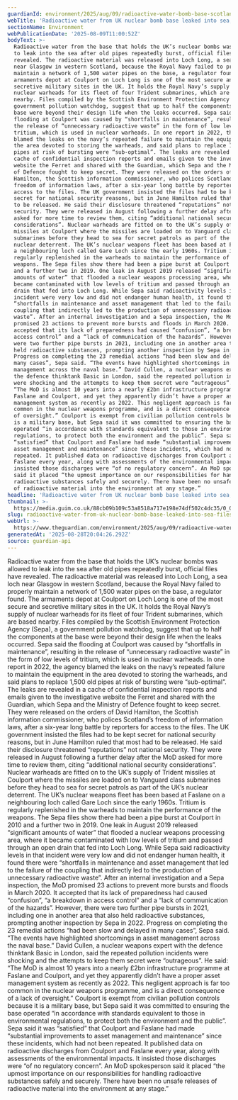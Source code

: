 ```yaml
---
guardianId: environment/2025/aug/09/radioactive-water-bomb-base-scotland-leak-sea-files
webTitle: 'Radioactive water from UK nuclear bomb base leaked into sea, files show'
sectionName: Environment
webPublicationDate: '2025-08-09T11:00:52Z'
bodyText: >-
  Radioactive water from the base that holds the UK’s nuclear bombs was allowed
  to leak into the sea after old pipes repeatedly burst, official files have
  revealed. The radioactive material was released into Loch Long, a sea loch
  near Glasgow in western Scotland, because the Royal Navy failed to properly
  maintain a network of 1,500 water pipes on the base, a regulator found. The
  armaments depot at Coulport on Loch Long is one of the most secure and
  secretive military sites in the UK. It holds the Royal Navy’s supply of
  nuclear warheads for its fleet of four Trident submarines, which are based
  nearby. Files compiled by the Scottish Environment Protection Agency (Sepa), a
  government pollution watchdog, suggest that up to half the components at the
  base were beyond their design life when the leaks occurred. Sepa said the
  flooding at Coulport was caused by “shortfalls in maintenance”, resulting in
  the release of “unnecessary radioactive waste” in the form of low levels of
  tritium, which is used in nuclear warheads. In one report in 2022, the agency
  blamed the leaks on the navy’s repeated failure to maintain the equipment in
  the area devoted to storing the warheads, and said plans to replace 1,500 old
  pipes at risk of bursting were “sub-optimal”. The leaks are revealed in a
  cache of confidential inspection reports and emails given to the investigative
  website the Ferret and shared with the Guardian, which Sepa and the Ministry
  of Defence fought to keep secret. They were released on the orders of David
  Hamilton, the Scottish information commissioner, who polices Scotland’s
  freedom of information laws, after a six-year long battle by reporters for
  access to the files. The UK government insisted the files had to be kept
  secret for national security reasons, but in June Hamilton ruled that most had
  to be released. He said their disclosure threatened “reputations” not national
  security. They were released in August following a further delay after the MoD
  asked for more time to review them, citing “additional national security
  considerations”. Nuclear warheads are fitted on to the UK’s supply of Trident
  missiles at Coulport where the missiles are loaded on to Vanguard class
  submarines before they head to sea for secret patrols as part of the UK’s
  nuclear deterrent. The UK’s nuclear weapons fleet has been based at Faslane on
  a neighbouring loch called Gare Loch since the early 1960s. Tritium is
  regularly replenished in the warheads to maintain the performance of the
  weapons. The Sepa files show there had been a pipe burst at Coulport in 2010
  and a further two in 2019. One leak in August 2019 released “significant
  amounts of water” that flooded a nuclear weapons processing area, where it
  became contaminated with low levels of tritium and passed through an open
  drain that fed into Loch Long. While Sepa said radioactivity levels in that
  incident were very low and did not endanger human health, it found there were
  “shortfalls in maintenance and asset management that led to the failure of the
  coupling that indirectly led to the production of unnecessary radioactive
  waste”. After an internal investigation and a Sepa inspection, the MoD
  promised 23 actions to prevent more bursts and floods in March 2020. It
  accepted that its lack of preparedness had caused “confusion”, “a breakdown in
  access control” and a “lack of communication of the hazards”. However, there
  were two further pipe bursts in 2021, including one in another area that also
  held radioactive substances, prompting another inspection by Sepa in 2022.
  Progress on completing the 23 remedial actions “had been slow and delayed in
  many cases”, Sepa said. “The events have highlighted shortcomings in asset
  management across the naval base.” David Cullen, a nuclear weapons expert with
  the defence thinktank Basic in London, said the repeated pollution incidents
  were shocking and the attempts to keep them secret were “outrageous”. He said:
  “The MoD is almost 10 years into a nearly £2bn infrastructure programme at
  Faslane and Coulport, and yet they apparently didn’t have a proper asset
  management system as recently as 2022. This negligent approach is far too
  common in the nuclear weapons programme, and is a direct consequence of a lack
  of oversight.” Coulport is exempt from civilian pollution controls because it
  is a military base, but Sepa said it was committed to ensuring the base
  operated “in accordance with standards equivalent to those in environmental
  regulations, to protect both the environment and the public”. Sepa said it was
  “satisfied” that Coulport and Faslane had made “substantial improvements to
  asset management and maintenance” since these incidents, which had not been
  repeated. It published data on radioactive discharges from Coulport and
  Faslane every year, along with assessments of the environmental impacts. It
  insisted those discharges were “of no regulatory concern”. An MoD spokesperson
  said it placed “the upmost importance on our responsibilities for handling
  radioactive substances safely and securely. There have been no unsafe releases
  of radioactive material into the environment at any stage.”
headline: 'Radioactive water from UK nuclear bomb base leaked into sea, files show'
thumbnail: >-
  https://media.guim.co.uk/88cb09b109c53a8518a717e198e74df502c4dc35/0_0_2498_1999/500.jpg
slug: radioactive-water-from-uk-nuclear-bomb-base-leaked-into-sea-files-show
webUrl: >-
  https://www.theguardian.com/environment/2025/aug/09/radioactive-water-bomb-base-scotland-leak-sea-files
generatedAt: '2025-08-28T20:04:26.292Z'
source: guardian-api
---
```

Radioactive water from the base that holds the UK’s nuclear bombs was allowed to leak into the sea after old pipes repeatedly burst, official files have revealed. The radioactive material was released into Loch Long, a sea loch near Glasgow in western Scotland, because the Royal Navy failed to properly maintain a network of 1,500 water pipes on the base, a regulator found. The armaments depot at Coulport on Loch Long is one of the most secure and secretive military sites in the UK. It holds the Royal Navy’s supply of nuclear warheads for its fleet of four Trident submarines, which are based nearby. Files compiled by the Scottish Environment Protection Agency (Sepa), a government pollution watchdog, suggest that up to half the components at the base were beyond their design life when the leaks occurred. Sepa said the flooding at Coulport was caused by “shortfalls in maintenance”, resulting in the release of “unnecessary radioactive waste” in the form of low levels of tritium, which is used in nuclear warheads. In one report in 2022, the agency blamed the leaks on the navy’s repeated failure to maintain the equipment in the area devoted to storing the warheads, and said plans to replace 1,500 old pipes at risk of bursting were “sub-optimal”. The leaks are revealed in a cache of confidential inspection reports and emails given to the investigative website the Ferret and shared with the Guardian, which Sepa and the Ministry of Defence fought to keep secret. They were released on the orders of David Hamilton, the Scottish information commissioner, who polices Scotland’s freedom of information laws, after a six-year long battle by reporters for access to the files. The UK government insisted the files had to be kept secret for national security reasons, but in June Hamilton ruled that most had to be released. He said their disclosure threatened “reputations” not national security. They were released in August following a further delay after the MoD asked for more time to review them, citing “additional national security considerations”. Nuclear warheads are fitted on to the UK’s supply of Trident missiles at Coulport where the missiles are loaded on to Vanguard class submarines before they head to sea for secret patrols as part of the UK’s nuclear deterrent. The UK’s nuclear weapons fleet has been based at Faslane on a neighbouring loch called Gare Loch since the early 1960s. Tritium is regularly replenished in the warheads to maintain the performance of the weapons. The Sepa files show there had been a pipe burst at Coulport in 2010 and a further two in 2019. One leak in August 2019 released “significant amounts of water” that flooded a nuclear weapons processing area, where it became contaminated with low levels of tritium and passed through an open drain that fed into Loch Long. While Sepa said radioactivity levels in that incident were very low and did not endanger human health, it found there were “shortfalls in maintenance and asset management that led to the failure of the coupling that indirectly led to the production of unnecessary radioactive waste”. After an internal investigation and a Sepa inspection, the MoD promised 23 actions to prevent more bursts and floods in March 2020. It accepted that its lack of preparedness had caused “confusion”, “a breakdown in access control” and a “lack of communication of the hazards”. However, there were two further pipe bursts in 2021, including one in another area that also held radioactive substances, prompting another inspection by Sepa in 2022. Progress on completing the 23 remedial actions “had been slow and delayed in many cases”, Sepa said. “The events have highlighted shortcomings in asset management across the naval base.” David Cullen, a nuclear weapons expert with the defence thinktank Basic in London, said the repeated pollution incidents were shocking and the attempts to keep them secret were “outrageous”. He said: “The MoD is almost 10 years into a nearly £2bn infrastructure programme at Faslane and Coulport, and yet they apparently didn’t have a proper asset management system as recently as 2022. This negligent approach is far too common in the nuclear weapons programme, and is a direct consequence of a lack of oversight.” Coulport is exempt from civilian pollution controls because it is a military base, but Sepa said it was committed to ensuring the base operated “in accordance with standards equivalent to those in environmental regulations, to protect both the environment and the public”. Sepa said it was “satisfied” that Coulport and Faslane had made “substantial improvements to asset management and maintenance” since these incidents, which had not been repeated. It published data on radioactive discharges from Coulport and Faslane every year, along with assessments of the environmental impacts. It insisted those discharges were “of no regulatory concern”. An MoD spokesperson said it placed “the upmost importance on our responsibilities for handling radioactive substances safely and securely. There have been no unsafe releases of radioactive material into the environment at any stage.”
